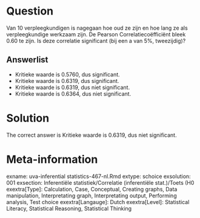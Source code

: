 Question
========

Van 10 verpleegkundigen is nagegaan hoe oud ze zijn en hoe lang ze als verpleegkundige werkzaam zijn. De Pearson Correlatiecoëfficiënt bleek 0.60 te zijn. Is deze correlatie significant (bij een a van 5%, tweezijdig)? 

Answerlist
----------
* Kritieke waarde is 0.5760, dus significant.
* Kritieke waarde is 0.6319, dus significant.
* Kritieke waarde is 0.6319, dus niet significant.
* Kritieke waarde is 0.6364, dus niet significant.

Solution
========

The correct answer is  Kritieke waarde is 0.6319, dus niet significant. 

Meta-information
================
exname: uva-inferential statistics-467-nl.Rmd 
extype: schoice 
exsolution: 001 
exsection: Inferentiële statistiek/Correlatie (inferentiële stat.)/Toets (H0
exextra[Type]: Calculation, Case, Conceptual, Creating graphs, Data manipulation, Interpretating graph, Interpretating output, Performing analysis, Test choice 
exextra[Langauge]: Dutch 
exextra[Level]: Statistical Literacy, Statistical Reasoning, Statistical Thinking 
